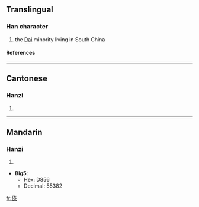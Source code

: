 ==Translingual==
===Han character===
{{Han char|rad=人|as=10|sn=12|four=2529<sub>9</sub>|canj=人手大水 (OQKE)}}
# the [[Dai]] minority living in South China
====References====
{{Han ref|kx=0114.051|hdz=10199.050|uh=50A3|ud=20643}}
----
==Cantonese==
===Hanzi===
{{yue-hanzi|jyut=|y=daai2}}
# {{defn|Cantonese}}
----
==Mandarin==
===Hanzi===
{{cmn-hanzi|pin=[[dǎi]] (dai3)|wg=tai<sup>3</sup>}}
# {{defn|Mandarin}}



* '''Big5''':
** Hex: D856
** Decimal: 55382

[[fr:傣]]